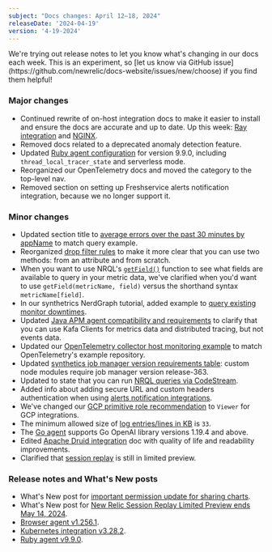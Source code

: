 ```yaml
---
subject: "Docs changes: April 12–18, 2024"
releaseDate: '2024-04-19'
version: '4-19-2024'
---
```


<Callout variant="important">
We're trying out release notes to let you know what's changing in our docs each week. This is an experiment, so [let us know via GitHub issue](https://github.com/newrelic/docs-website/issues/new/choose) if you find them helpful!
</Callout>

### Major changes

* Continued rewrite of on-host integration docs to make it easier to install and ensure the docs are accurate and up to date. Up this week: [Ray integration](/docs/infrastructure/host-integrations/host-integrations-list/ray-integration) and [NGINX](/install/nginx).
* Removed docs related to a deprecated anomaly detection feature.
* Updated [Ruby agent configuration](/docs/apm/agents/ruby-agent/configuration/ruby-agent-configuration) for version 9.9.0, including `thread_local_tracer_state` and serverless mode.
* Reorganized our OpenTelemetry docs and moved the category to the top-level nav.
* Removed section on setting up Freshservice alerts notification integration, because we no longer support it.

### Minor changes

* Updated section title to [average errors over the past 30 minutes by appName](/docs/nrql/using-nrql/rate-function/#average-appname-errors) to match query example.
* Reorganized [drop filter rules](/docs/logs/ui-data/drop-data-drop-filter-rules/#create) to make it more clear that you can use two methods: from an attribute and from scratch.
* When you want to use NRQL's [`getField()`](/docs/data-apis/understand-data/metric-data/query-metric-data-type/#use-getfield) function to see what fields are available to query in your metric data, we've clarified when you'd want to use `getField(metricName, field)` versus the shorthand syntax `metricName[field]`.
* In our synthetrics NerdGraph tutorial, added example to [query existing monitor downtimes](/docs/apis/nerdgraph/examples/nerdgraph-synthetics-tutorial/#downtime-query).
* Updated [Java APM agent compatibility and requirements](/docs/apm/agents/java-agent/getting-started/compatibility-requirements-java-agent) to clarify that you can use Kafa Clients for metrics data and distributed tracing, but not events data.
* Updated our [OpenTelemetry collector host monitoring example](/docs/more-integrations/open-source-telemetry-integrations/opentelemetry/collector/opentelemetry-collector-infra-hosts/#host-receiver) to match OpenTelemetry's example repository.
* Updated [synthetics job manager version requirements table](/docs/synthetics/synthetic-monitoring/private-locations/job-manager-transition-guide/#requirements): custom node modules require job manager version release-363.
* Updated to state that you can run [NRQL queries via CodeStream](/docs/codestream/start-here/what-is-codestream).
* Added info about adding secure URL and custom headers authentication when using [alerts notification integrations](/docs/alerts-applied-intelligence/notifications/notification-integrations).
* We've changed our [GCP primitive role recommendation](/docs/infrastructure/google-cloud-platform-integrations/get-started/integrations-custom-roles/#recommended) to `Viewer` for GCP integrations.
* The minimum allowed size of [log entries/lines in KB](/docs/logs/forward-logs/forward-your-logs-using-infrastructure-agent/#max_line_kb) is `33`.
* The [Go agent](/docs/apm/agents/go-agent/get-started/go-agent-compatibility-requirements/#digital-intelligence-platform) supports Go OpenAI library versions 1.19.4 and above.
* Edited [Apache Druid integration](/docs/infrastructure/host-integrations/host-integrations-list/apache-druid-integration) doc with quality of life and readability improvements.
* Clarified that [session replay](/docs/browser/browser-monitoring/browser-pro-features/session-replay) is still in limited preview.

### Release notes and What's New posts

* What's New post for [important permission update for sharing charts](/whats-new/2024/04/whats-new-04-12-get-chart-link-rbac).
* What's New post for [New Relic Session Replay Limited Preview ends May 14, 2024](/whats-new/2024/04/whats-new-04-15-sessionreplayupdate).
* [Browser agent v1.256.1](/docs/release-notes/new-relic-browser-release-notes/browser-agent-release-notes/browser-agent-v1.256.1/).
* [Kubernetes integration v3.28.2](/docs/release-notes/infrastructure-release-notes/kubernetes-integration-release-notes/kubernetes-integration-3-28-2).
* [Ruby agent v9.9.0](/docs/release-notes/agent-release-notes/ruby-release-notes/ruby-agent-9-9-0).